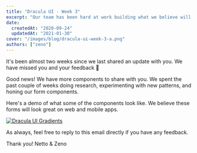 ```yaml
---
title: "Dracula UI - Week 3"
excerpt: "Our team has been hard at work building what we believe will be the best dark-first collection of UI components and patterns."
date:
  createdAt: "2020-09-24"
  updatedAt: "2021-01-30"
cover: "/images/blog/dracula-ui-week-3-a.png"
authors: ["zeno"]
---
```


It's been almost two weeks since we last shared an update with you. We have missed you and your feedback 🥺

Good news! We have more components to share with you. We spent the past couple of weeks doing research, experimenting with new patterns, and honing our form components.

Here's a demo of what some of the components look like.
We believe these forms will look great on web and mobile apps.

[![Dracula UI Gradients](/images/blog/dracula-ui-week-3-a.png)](/ui)

As always, feel free to reply to this email directly if you have any feedback.

Thank you!
Netto & Zeno
